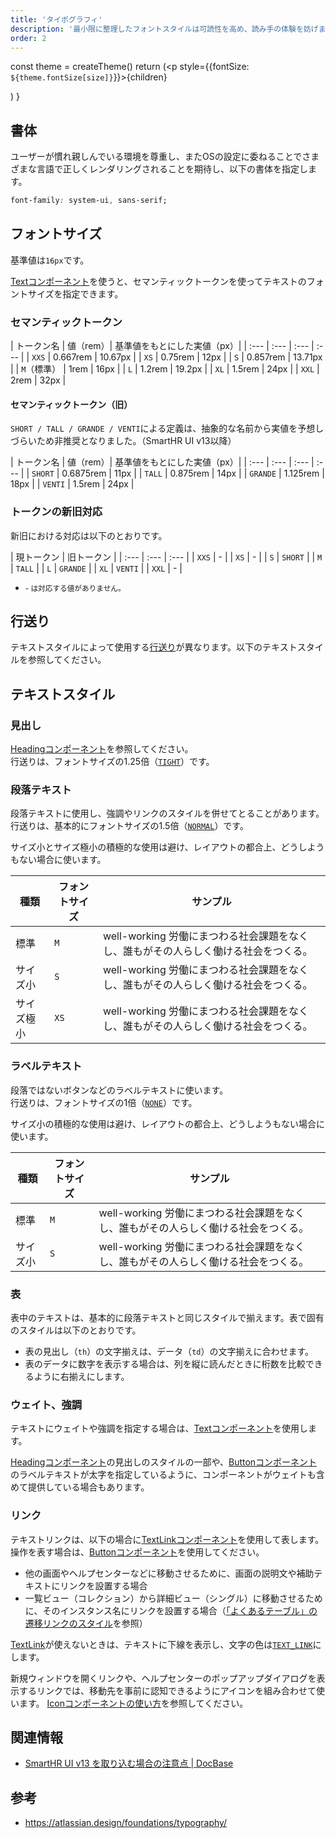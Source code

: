 ```yaml
---
title: 'タイポグラフィ'
description: '最小限に整理したフォントスタイルは可読性を高め、読み手の体験を妨げません。'
order: 2
---
```




  const theme = createTheme()
  return (<p style={{fontSize: `${theme.fontSize[size]}`}}>{children}</p>)
}


## 書体
ユーザーが慣れ親しんでいる環境を尊重し、またOSの設定に委ねることでさまざまな言語で正しくレンダリングされることを期待し、以下の書体を指定します。

```css codeBlock
font-family: system-ui, sans-serif;
```

## フォントサイズ
基準値は`16px`です。

[Textコンポーネント](/products/components/text/)を使うと、セマンティックトークンを使ってテキストのフォントサイズを指定できます。

### セマンティックトークン

| トークン名 | 値（rem）| 基準値をもとにした実値（px）|
| :--- | :--- | :--- | :--- |
| `XXS` | 0.667rem | 10.67px |
| `XS` | 0.75rem | 12px |
| `S` | 0.857rem | 13.71px |
| `M`（標準） | 1rem | 16px |
| `L` | 1.2rem | 19.2px |
| `XL` | 1.5rem | 24px |
| `XXL` | 2rem | 32px |

#### セマンティックトークン（旧）
`SHORT / TALL / GRANDE / VENTI`による定義は、抽象的な名前から実値を予想しづらいため非推奨となりました。（SmartHR UI v13以降）

| トークン名 | 値（rem）| 基準値をもとにした実値（px）|
| :--- | :--- | :--- | :--- |
| `SHORT` | 0.6875rem | 11px |
| `TALL` | 0.875rem | 14px |
| `GRANDE` | 1.125rem | 18px |
| `VENTI` | 1.5rem | 24px |

### トークンの新旧対応
新旧における対応は以下のとおりです。

| 現トークン | 旧トークン |
| :--- | :--- | :--- |
| `XXS` | - |
| `XS` | - |
| `S` | `SHORT` |
| `M` | `TALL` |
| `L` | `GRANDE` |
| `XL` | `VENTI` |
| `XXL` | - |

- <small>- は対応する値がありません。</small>


## 行送り
テキストスタイルによって使用する[行送り](/products/design-tokens/leading/)が異なります。以下のテキストスタイルを参照してください。


## テキストスタイル

### 見出し
[Headingコンポーネント](/products/components/heading/)を参照してください。  
行送りは、フォントサイズの1.25倍（[`TIGHT`](/products/design-tokens/leading/)）です。

### 段落テキスト
段落テキストに使用し、強調やリンクのスタイルを併せてとることがあります。  
行送りは、基本的にフォントサイズの1.5倍（[`NORMAL`](/products/design-tokens/leading/)）です。

サイズ小とサイズ極小の積極的な使用は避け、レイアウトの都合上、どうしようもない場合に使います。

<TableWrapper>
  <Table>
    <thead>
      <tr>
        <Th>種類</Th>
        <Th>フォントサイズ</Th>
        <Th>サンプル</Th>
      </tr>
    </thead>
    <tbody>
      <tr>
        <Td>標準</Td>
        <Td><code>M</code></Td>
        <Td><Sampletext size={'M'}>well-working 労働にまつわる社会課題をなくし、誰もがその人らしく働ける社会をつくる。</Sampletext></Td>
      </tr>
      <tr>
        <Td>サイズ小</Td>
        <Td><code>S</code></Td>
        <Td><Sampletext size={'S'}>well-working 労働にまつわる社会課題をなくし、誰もがその人らしく働ける社会をつくる。</Sampletext></Td>
      </tr>
      <tr>
        <Td>サイズ極小</Td>
        <Td><code>XS</code></Td>
        <Td><Sampletext size={'XS'}>well-working 労働にまつわる社会課題をなくし、誰もがその人らしく働ける社会をつくる。</Sampletext></Td>
      </tr>
    </tbody>
  </Table>
</TableWrapper>

### ラベルテキスト
段落ではないボタンなどのラベルテキストに使います。  
行送りは、フォントサイズの1倍（[`NONE`](/products/design-tokens/leading/)）です。

サイズ小の積極的な使用は避け、レイアウトの都合上、どうしようもない場合に使います。

<TableWrapper>
  <Table>
    <thead>
      <tr>
        <Th>種類</Th>
        <Th>フォントサイズ</Th>
        <Th>サンプル</Th>
      </tr>
    </thead>
    <tbody>
      <tr>
        <Td>標準</Td>
        <Td><code>M</code></Td>
        <Td><Sampletext size={'M'}>well-working 労働にまつわる社会課題をなくし、誰もがその人らしく働ける社会をつくる。</Sampletext></Td>
      </tr>
      <tr>
        <Td>サイズ小</Td>
        <Td><code>S</code></Td>
        <Td><Sampletext size={'S'}>well-working 労働にまつわる社会課題をなくし、誰もがその人らしく働ける社会をつくる。</Sampletext></Td>
      </tr>
    </tbody>
  </Table>
</TableWrapper>

### 表
表中のテキストは、基本的に段落テキストと同じスタイルで揃えます。表で固有のスタイルは以下のとおりです。

- 表の見出し（`th`）の文字揃えは、データ（`td`）の文字揃えに合わせます。
- 表のデータに数字を表示する場合は、列を縦に読んだときに桁数を比較できるように右揃えにします。

### ウェイト、強調
テキストにウェイトや強調を指定する場合は、[Textコンポーネント](/products/components/text/)を使用します。

[Headingコンポーネント](/products/components/heading/)の見出しのスタイルの一部や、[Buttonコンポーネント](/products/components/button/)のラベルテキストが太字を指定しているように、コンポーネントがウェイトも含めて提供している場合もあります。

### リンク
テキストリンクは、以下の場合に[TextLinkコンポーネント](/products/components/text-link/)を使用して表します。  
操作を表す場合は、[Buttonコンポーネント](/products/components/button/)を使用してください。

- 他の画面やヘルプセンターなどに移動させるために、画面の説明文や補助テキストにリンクを設置する場合
- 一覧ビュー（コレクション）から詳細ビュー（シングル）に移動させるために、そのインスタンス名にリンクを設置する場合（[「よくあるテーブル」の遷移リンクのスタイル](/products/design-patterns/smarthr-table/#h5-0)を参照）

[TextLink](/products/components/text-link/)が使えないときは、テキストに下線を表示し、文字の色は[`TEXT_LINK`](/products/design-tokens/color/#h2-2)にします。

新規ウィンドウを開くリンクや、ヘルプセンターのポップアップダイアログを表示するリンクでは、移動先を事前に認知できるようにアイコンを組み合わせて使います。
[Iconコンポーネントの使い方](/products/components/icon/#h2-4)を参照してください。


## 関連情報

- [SmartHR UI v13 を取り込む場合の注意点 | DocBase](https://smarthr-inc.docbase.io/posts/1927229)


## 参考

- https://atlassian.design/foundations/typography/
